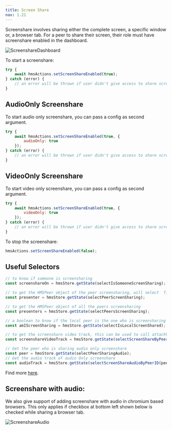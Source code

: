 ```yaml
---
title: Screen Share
nav: 1.21
---
```


Screenshare involves sharing either the complete screen, a specific window or, a browser tab.
For a peer to share their screen, their role must have screenshare enabled in the dashboard.

![ScreenshareDashboard](/docs/v2/screenshare-dashboard.png)

To start a screenshare:

```js
try {
    await hmsActions.setScreenShareEnabled(true);
} catch (error) {
    // an error will be thrown if user didn't give access to share screen
}
```

## AudioOnly Screenshare

To start audio only screenshare, you can pass a config as second argument.

```js
try {
    await hmsActions.setScreenShareEnabled(true, {
        audioOnly: true
    });
} catch (error) {
    // an error will be thrown if user didn't give access to share screen
}
```

## VideoOnly Screenshare

To start video only screenshare, you can pass a config as second argument.

```js
try {
    await hmsActions.setScreenShareEnabled(true, {
        videoOnly: true
    });
} catch (error) {
    // an error will be thrown if user didn't give access to share screen
}
```

To stop the screenshare:

```js
hmsActions.setScreenShareEnabled(false);
```

## Useful Selectors

```js
// to know if someone is screensharing
const screenshareOn = hmsStore.getState(selectIsSomeoneScreenSharing);

// to get the HMSPeer object of the peer screensharing, will select  first if multiple screenshares
const presenter = hmsStore.getState(selectPeerScreenSharing);

// to get the HMSPeer object of all the peers screensharing
const presenters = hmsStore.getState(selectPeersScreenSharing);

// a boolean to know if the local peer is the one who is screensharing
const amIScreenSharing = hmsStore.getState(selectIsLocalScreenShared);

// to get the screenshare video track, this can be used to call attachVideo for rendering
const screenshareVideoTrack = hmsStore.getState(selectScreenShareByPeerID(presenter.id));

// Get the peer who is sharing audio only screenshare
const peer = hmsStore.getState(selectPeerSharingAudio);
// Get the audio track of audio Only screenshare
const audioTrack = hmsStore.getState(selectScreenShareAudioByPeerID(peer?.id));
```

Find more [here](/api-reference/javascript/v2/home/content#functions).

## Screenshare with audio:

We also give support of adding screenshare with audio in chromium based browsers. This only applies if checkbox at bottom left
shown below is checked while sharing a browser tab.

![ScreenshareAudio](/docs/v2/screenshare-audio.png)

